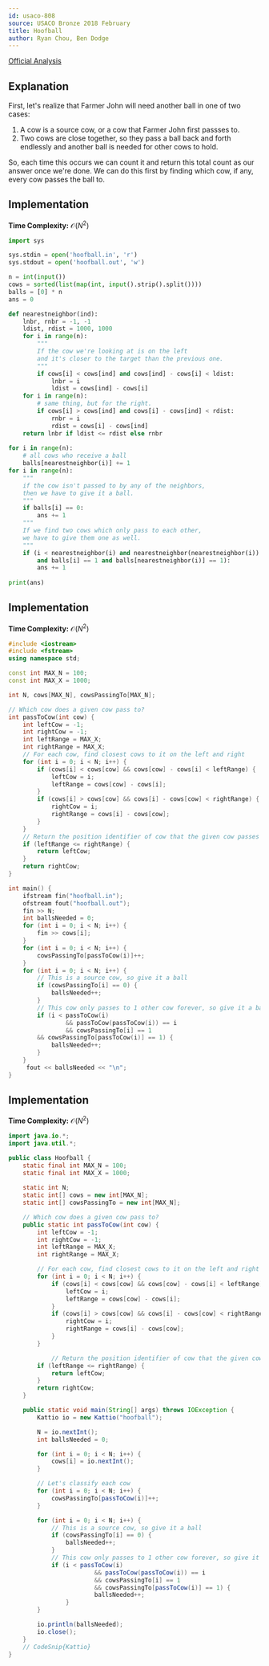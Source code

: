 ```yaml
---
id: usaco-808
source: USACO Bronze 2018 February
title: Hoofball
author: Ryan Chou, Ben Dodge
---
```


[Official Analysis](http://www.usaco.org/current/data/sol_hoofball_bronze_feb18.html)

## Explanation

First, let's realize that Farmer John will need another ball in one of two cases: 
1. A cow is a source cow, or a cow that Farmer John first passses to. 
2. Two cows are close together, so they pass a ball back and forth endlessly and another ball is needed for other cows to hold. 

So, each time this occurs we can count it and return this total count as our answer once we're done. 
We can do this first by finding which cow, if any, every cow passes the ball to. 

<LanguageSection>
<PySection> 

## Implementation
**Time Complexity:** $\mathcal{O}(N^2)$


```py
import sys

sys.stdin = open('hoofball.in', 'r')
sys.stdout = open('hoofball.out', 'w')

n = int(input())
cows = sorted(list(map(int, input().strip().split())))
balls = [0] * n
ans = 0

def nearestneighbor(ind):
	lnbr, rnbr = -1, -1
	ldist, rdist = 1000, 1000
	for i in range(n):
		"""
		If the cow we're looking at is on the left
		and it's closer to the target than the previous one.
		"""
		if cows[i] < cows[ind] and cows[ind] - cows[i] < ldist:
			lnbr = i
			ldist = cows[ind] - cows[i]
	for i in range(n):
		# same thing, but for the right.
		if cows[i] > cows[ind] and cows[i] - cows[ind] < rdist:
			rnbr = i
			rdist = cows[i] - cows[ind]
	return lnbr if ldist <= rdist else rnbr
    
for i in range(n):
	# all cows who receive a ball
	balls[nearestneighbor(i)] += 1
for i in range(n):
	"""
	if the cow isn't passed to by any of the neighbors,
	then we have to give it a ball.
	"""
	if balls[i] == 0:
		ans += 1
	"""
	If we find two cows which only pass to each other,
	we have to give them one as well.
	"""
	if (i < nearestneighbor(i) and nearestneighbor(nearestneighbor(i)) == i
		and balls[i] == 1 and balls[nearestneighbor(i)] == 1):
		ans += 1
    
print(ans)
```
</PySection>
<CPPSection>

## Implementation
**Time Complexity:** $\mathcal{O}(N^2)$

	
```cpp
#include <iostream>
#include <fstream>
using namespace std;

const int MAX_N = 100;
const int MAX_X = 1000;

int N, cows[MAX_N], cowsPassingTo[MAX_N];

// Which cow does a given cow pass to?
int passToCow(int cow) {
    int leftCow = -1;
    int rightCow = -1;
    int leftRange = MAX_X;
    int rightRange = MAX_X;
    // For each cow, find closest cows to it on the left and right
    for (int i = 0; i < N; i++) {
        if (cows[i] < cows[cow] && cows[cow] - cows[i] < leftRange) {
            leftCow = i;
            leftRange = cows[cow] - cows[i];
        }
        if (cows[i] > cows[cow] && cows[i] - cows[cow] < rightRange) {
            rightCow = i;
            rightRange = cows[i] - cows[cow];
        }
    }
    // Return the position identifier of cow that the given cow passes to
    if (leftRange <= rightRange) {
        return leftCow;
    }        
    return rightCow;
}

int main() {
    ifstream fin("hoofball.in");
    ofstream fout("hoofball.out");
    fin >> N;
    int ballsNeeded = 0;
    for (int i = 0; i < N; i++) {
        fin >> cows[i];
    }
    for (int i = 0; i < N; i++) {
        cowsPassingTo[passToCow(i)]++;
    }
    for (int i = 0; i < N; i++) {
        // This is a source cow, so give it a ball
        if (cowsPassingTo[i] == 0) { 
            ballsNeeded++;
        }
        // This cow only passes to 1 other cow forever, so give it a ball
        if (i < passToCow(i)
                && passToCow(passToCow(i)) == i
                && cowsPassingTo[i] == 1
		&& cowsPassingTo[passToCow(i)] == 1) {
            ballsNeeded++;
        }
    }
     fout << ballsNeeded << "\n";
}
```

</CPPSection>
	
<JavaSection>

## Implementation
**Time Complexity:** $\mathcal{O}(N^2)$
	
```java
import java.io.*;
import java.util.*;

public class Hoofball {
	static final int MAX_N = 100; 
	static final int MAX_X = 1000;
	
	static int N;
	static int[] cows = new int[MAX_N];
	static int[] cowsPassingTo = new int[MAX_N];

	// Which cow does a given cow pass to?
	public static int passToCow(int cow) {
		int leftCow = -1;
		int rightCow = -1;
		int leftRange = MAX_X;
		int rightRange = MAX_X;

		// For each cow, find closest cows to it on the left and right
		for (int i = 0; i < N; i++) {
			if (cows[i] < cows[cow] && cows[cow] - cows[i] < leftRange) {
				leftCow = i;
				leftRange = cows[cow] - cows[i];
			}
			if (cows[i] > cows[cow] && cows[i] - cows[cow] < rightRange) {
				rightCow = i;
				rightRange = cows[i] - cows[cow];
			}
		}

    		// Return the position identifier of cow that the given cow passes to
		if (leftRange <= rightRange) {
			return leftCow;
		}
		return rightCow;
	}

	public static void main(String[] args) throws IOException {
		Kattio io = new Kattio("hoofball");

		N = io.nextInt();
		int ballsNeeded = 0;

		for (int i = 0; i < N; i++) {
			cows[i] = io.nextInt();
		}

		// Let's classify each cow  
		for (int i = 0; i < N; i++) {
			cowsPassingTo[passToCow(i)]++;
		}

		for (int i = 0; i < N; i++) {
			// This is a source cow, so give it a ball
			if (cowsPassingTo[i] == 0) {
				ballsNeeded++;
			}
			// This cow only passes to 1 other cow forever, so give it a ball
			if (i < passToCow(i)
                		&& passToCow(passToCow(i)) == i
                		&& cowsPassingTo[i] == 1
                		&& cowsPassingTo[passToCow(i)] == 1) {
            		    ballsNeeded++;
        		}
		}

		io.println(ballsNeeded);
		io.close();
	}
	// CodeSnip{Kattio}
}
	
```	
</JavaSection>
	
</LanguageSection>
